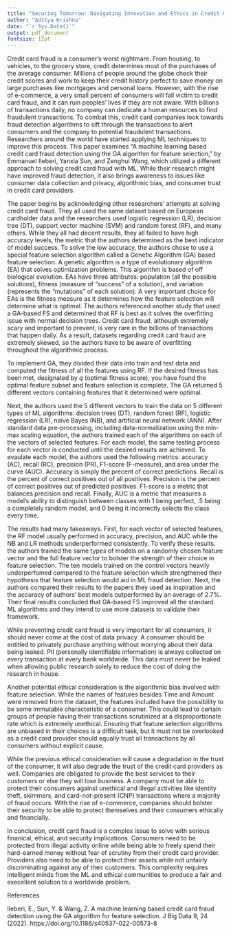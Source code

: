 ```yaml
---
title: "Securing Tomorrow: Navigating Innovation and Ethics in Credit Card Fraud Detection"
author: "Aditya Krishna"
date: "`r Sys.Date()`"
output: pdf_document
fontsize: 12pt
---
```


Credit card fraud is a consumer's worst nightmare. From housing, to vehicles, to the grocery store, credit determines most of the purchases of the average consumer. Millions of people around the globe check their credit scores and work to keep their credit history perfect to save money on large purchases like mortgages and personal loans. However, with the rise of e-commerce, a very small percent of consumers will fall victim to credit card fraud, and it can ruin peoples' lives if they are not aware. With billions of transactions daily, no company can dedicate a human resources to find fraudulent transactions. To combat this, credit card companies look towards fraud detection algorithms to sift through the transactions to alert consumers and the company to potential fraudulent transactions. Researchers around the world have started applying ML techniques to improve this process. This paper examines "A machine learning based credit card fraud detection using the GA algorithm for feature selection," by Emmanuel Ileberi, Yanxia Sun, and Zenghui Wang, which utilized a different approach to solving credit card fraud with ML. While their research might have improved fraud detection, it also brings awareness to issues like consumer data collection and privacy, algorithmic bias, and consumer trust in credit card providers.

The paper begins by acknowledging other researchers' attempts at solving credit card fraud. They all used the same dataset based on European cardholder data and the researchers used logistic regression (LR), decision tree (DT), support vector machine (SVM) and random forest (RF), and many others. While they all had decent results, they all failed to have high accuracy levels, the metric that the authors determined as the best indicator of model success. To solve the low accuracy, the authors chose to use a special feature selection algorithm called a Genetic Algorithm (GA) based feature selection. A genetic algorithm is a type of evolutionary algorithm (EA) that solves optimization problems. This algorithm is based of off biological evolution. EAs have three attributes: population (all the possible solutions), fitness (measure of "success" of a solution), and variation (represents the "mutations" of each solution). A very important choice for EAs is the fitness measure as it determines how the feature selection will determine what is optimal. The authors referenced another study that used a GA-based FS and determined that RF is best as it solves the overfitting issue with normal decision trees. Credit card fraud, although extremely scary and important to prevent, is very rare in the billions of transactions that happen daily. As a result, datasets regarding credit card fraud are extremely skewed, so the authors have to be aware of overfitting throughout the algorithmic process.

To implement GA, they divided their data into train and test data and computed the fitness of all the features using RF. If the desired fitness has been met, designated by $q$ (optimal fitness score), you have found the optimal feature subset and feature selection is complete. The GA returned 5 different vectors containing features that it determined were optimal.

Next, the authors used the 5 different vectors to train the data on 5 different types of ML algorithms: decision trees (DT), random forest (RF), logistic regression (LR), naive Bayes (NB), and artificial neural network (ANN). After standard data pre-processing, including data-normalization using the min-max scaling equation, the authors trained each of the algorithms on each of the vectors of selected features. For each model, the same testing process for each vector is conducted until the desired results are achieved. To evaulate each model, the authors used the following metrics: accuracy (AC), recall (RC), precision (PR), F1-score (F-measure), and area under the curve (AUC). Accuracy is simply the precent of correct predictions. Recall is the percent of correct positives out of all positives. Precision is the percent of correct positives out of predicted positives. F1-score is a metric that balances precision and recall. Finally, AUC is a metric that measures a model's ability to distinguish between classes with 1 being perfect, .5 being a completely random model, and 0 being it incorrectly selects the class every time.

The results had many takeaways. First, for each vector of selected features, the RF model usually performed in accuracy, precision, and AUC while the NB and LR methods underperformed consistently. To verify these results. the authors trained the same types of models on a randomly chosen feature vector and the full feature vector to bolster the strength of their choice in feature selection. The ten models trained on the control vectors heavily underperfomed compared to the feature selection which strengthened their hypothesis that feature selection would aid in ML fraud detection. Next, the authors compared their results to the papers they used as inspiration and the accuracy of authors' best models outperformed by an average of 2.7%. Their final results concluded that GA-based FS improved all the standard ML algorithms and they intend to use more datasets to validate their framework.

While preventing credit card fraud is very important for all consumers, it should never come at the cost of data privacy. A consumer should be entitled to privately purchase anything without worrying about their data being leaked. PII (personally identifiable information) is always collected on every transaction at every bank worldwide. This data must never be leaked when allowing public research solely to reduce the cost of doing the research in house.

Another potential ethical consideration is the algorithmic bias involved with feature selection. While the names of features besides Time and Amount were removed from the dataset, the features included have the possibility to be some immutable characteristic of a consumer. This could lead to certain groups of people having their transactions scrutinized at a disproportionate rate which is extremely unethical. Ensuring that feature selection algorithms are unbiased in their choices is a difficult task, but it must not be overlooked as a credit card provider should equally trust all transactions by all consumers without explicit cause.

While the previous ethical consideration will cause a degradation in the trust of the consumer, it will also degrade the trust of the credit card providers as well. Companies are obligated to provide the best services to their customers or else they will lose business. A company must be able to protect their consumers against unethical and illegal activities like identity theft, skimmers, and card-not-present (CNP) transactions where a majority of fraud occurs. With the rise of e-commerce, companies should bolster their security to be able to protect themselves and their consumers ethically and financially.

In conclusion, credit card fraud is a complex issue to solve with serious finanical, ethical, and security implications. Consumers need to be protected from illegal activity online while being able to freely spend their hard-earned money without fear of scrutiny from their credit card provider. Providers also need to be able to protect their assets while not unfairly discriminating against any of their customers. This complexity requires intelligent minds from the ML and ethical communities to produce a fair and execellent solution to a worldwide problem.

\newpage

References

Ileberi, E., Sun, Y. & Wang, Z. A machine learning based credit card fraud detection using the GA algorithm for feature selection. J Big Data 9, 24 (2022). https://doi.org/10.1186/s40537-022-00573-8